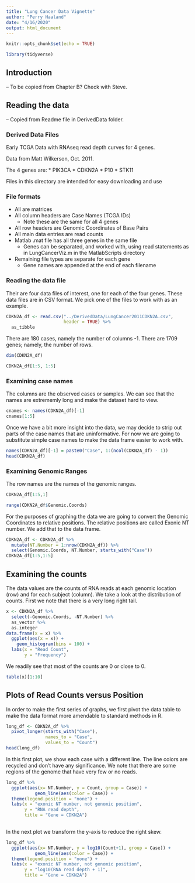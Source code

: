 ```yaml
---
title: "Lung Cancer Data Vignette"
author: "Perry Haaland"
date: "4/16/2020"
output: html_document
---
```


```r
knitr::opts_chunk$set(echo = TRUE)
```

```r
library(tidyverse)
```

## Introduction

-- To be copied from Chapter B? Check with Steve.

## Reading the data

-- Copied from Readme file in DerivedData folder.

### Derived Data Files
Early TCGA Data with RNAseq read depth curves for 4 genes. 

Data from Matt Wilkerson, Oct. 2011. 

The 4 genes are:
* PIK3CA
* CDKN2A
* P10
* STK11

Files in this directory are intended for easy downloading and use

###  File formats
* All are matrices
* All column headers are Case Names  (TCGA IDs)
  * Note these are the same for all 4 genes
* All row headers are Genomic Coordinates of Base Pairs
* All main data entries are read counts
* Matlab .mat file has all three genes in the same file
  * Genes can be separated, and worked with, using read statements as in LungCancerViz.m in the MatlabScripts directory
* Remaining file types are separate for each gene
  *  Gene names are appended at the end of each filename 
  
### Reading the data file

Their are four data files of interest, one for each of the four genes. These data files are in CSV format. We pick one of the files to work with as an example.

```r
CDKN2A_df <- read.csv("../DerivedData/LungCancer2011CDKN2A.csv",
                      header = TRUE) %>%
  as_tibble
```

There are 180 cases, namely the number of columns -1. There are 1709 genes; namely, the number of rows.

```r
dim(CDKN2A_df)
```

```r
CDKN2A_df[1:5, 1:5]
```

### Examining case names

The columns are the observed cases or samples. We can see that the names are extrememly long and make the dataset hard to view. 

```r
cnames <- names(CDKN2A_df)[-1]
cnames[1:5]
```

Once we have a bit more insight into the data, we may decide to strip out parts of the case names that are uninformative. For now we are going to substitute simple case names to make the data frame easier to work with.

```r
names(CDKN2A_df)[-1] = paste0("Case", 1:(ncol(CDKN2A_df) - 1))
head(CDKN2A_df)
```

### Examining Genomic Ranges

The row names are the names of the genomic ranges.

```r
CDKN2A_df[1:5,1]
```

```r
range(CDKN2A_df$Genomic.Coords)
```

For the purposes of graphing the data we are going to convert the Genomic Coordinates to relative positions. The relative positions are called Exonic NT number. We add that to the data frame.

```r
CDKN2A_df <- CDKN2A_df %>%
  mutate(NT.Number = 1:nrow(CDKN2A_df)) %>%
  select(Genomic.Coords, NT.Number, starts_with("Case"))
CDKN2A_df[1:5,1:5]
```


## Examining the counts

The data values are the counts of RNA reads at each genomic location (row) and for each subject (column). We take a look at the distribution of counts. First we note that there is a very long right tail.

```r
x <- CDKN2A_df %>%
  select(-Genomic.Coords, -NT.Number) %>%
  as_vector %>%
  as.integer 
data.frame(x = x) %>%
  ggplot(aes(x = x)) +
    geom_histogram(bins = 100) +
  labs(x = "Read Count",
       y = "Frequency")

```

We readily see that most of the counts are 0 or close to 0.

```r
table(x)[1:10]
```
## Plots of Read Counts versus Position

In order to make the first series of graphs, we first pivot the data table to make the data format more amendable to standard methods in R.

```r
long_df <- CDKN2A_df %>%
  pivot_longer(starts_with("Case"),
               names_to = "Case",
               values_to = "Count")
head(long_df)
```

In this first plot, we show each case with a different line. The line colors are recycled and don't have any significance. We note that there are some regions of the genome that have very few or no reads.

```r
long_df %>%
  ggplot(aes(x= NT.Number, y = Count, group = Case)) +
           geom_line(aes(color = Case)) +
  theme(legend.position = "none") +
  labs(x = "exonic NT number, not genomic position",
       y = "RNA read depth",
       title = "Gene = CDKN2A")
  
```

In the next plot we transform the y-axis to reduce the right skew.

```r
long_df %>%
  ggplot(aes(x= NT.Number, y = log10(Count+1), group = Case)) +
           geom_line(aes(color = Case)) +
  theme(legend.position = "none") +
  labs(x = "exonic NT number, not genomic position",
       y = "log10(RNA read depth + 1)",
       title = "Gene = CDKN2A")
  
```
